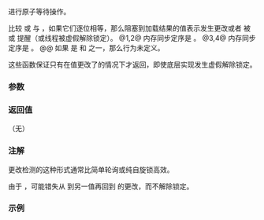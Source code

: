 {{cpp/title|atomic_flag_wait|atomic_flag_wait_explicit}}
{{cpp/thread/navbar}}
{{dcl begin}}
{{dcl header|atomic}}
{{dcl|num=1|since=c++20|
void atomic_flag_wait( const atomic_flag* object, bool old ) noexcept;
}}
{{dcl|num=2|since=c++20|
void atomic_flag_wait( const volatile atomic_flag* object,
                       bool old ) noexcept;
}}
{{dcl|num=3|since=c++20|
void atomic_flag_wait_explicit( const atomic_flag* object, 
                                bool old, std::memory_order order ) noexcept;
}}
{{dcl|num=4|since=c++20|
void atomic_flag_wait_explicit( const volatile atomic_flag* object,
                                bool old, std::memory_order order ) noexcept;
}}
{{dcl end}}

进行原子等待操作。

比较 {{c|object-&gt;test(std::memory_order_seq_cst)}} 或 {{c|object-&gt;test(order)}} 与 {{c|old}}，如果它们逐位相等，那么阻塞到加载结果的值表示发生更改或者 {{c|*this}} 被 {{l2tf std|cpp/atomic/atomic_flag/notify_one}} 或 {{l2tf std|cpp/atomic/atomic_flag/notify_all}} 提醒（或线程被虚假解除锁定）。
@1,2@ 内存同步定序是 {{c|std::memory_order_seq_cst}}。
@3,4@ 内存同步定序是 {{c|order}}。
@@ 如果 {{c|order}} 是 {{c|std::memory_order::release}} 和 {{c|std::memory_order::acq_rel}} 之一，那么行为未定义。

这些函数保证只有在值更改了的情况下才返回，即使底层实现发生虚假解除锁定。

===参数===
{{par begin}}
{{par|object|指向要检查并在其上等待的原子标志的指针}}
{{par|old|要检测的原子标志象不再含有的值}}
{{par|order|内存同步定序}}
{{par end}} 

===返回值===
（无）

===注解===
更改检测的这种形式通常比简单轮询或纯自旋锁高效。

由于 {{enwiki|ABA problem|ABA 问题}}，可能错失从 {{c|old}} 到另一值再回到 {{c|old}} 的更改，而不解除锁定。

===示例===
{{dsc begin}}
{{dsc inc|cpp/atomic/atomic/dsc notify_one|atomic_flag}}
{{dsc inc|cpp/atomic/atomic/dsc notify_all|atomic_flag}}
{{dsc inc|cpp/atomic/dsc atomic_flag_notify_one}}
{{dsc inc|cpp/atomic/dsc atomic_flag_notify_all}}
{{dsc end}}

{{langlinks|de|en|es|fr|it|ja|pt|ru}}